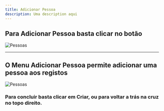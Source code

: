 ```yaml
---
title: Adicionar Pessoa
description: Uma description aqui
---
```


## Para Adicionar Pessoa basta clicar no botão

![Pessoas](./images/botao-adicionar-pessoa.png "Pessoas")

---

## O Menu Adicionar Pessoa permite adicionar uma pessoa aos registos

![Pessoas](./images/menu-adicionar-pessoa.png "Pessoas")

### Para concluir basta clicar em **Criar**, ou para voltar a trás na cruz no topo direito.
